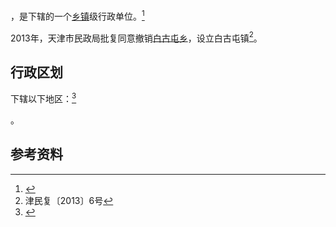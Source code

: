 {{中国乡级行政区|12/01/14/214/000}}

'''{{PAGENAMEBASE}}'''，是{{PRC admin/fullname|12/01/14/214/000|3}}下辖的一个[[乡镇|乡镇]]级行政单位。<ref>{{PRC admin/ref sgc|{{PRC admin/parent|12/01/14/214/000}}}}</ref>

2013年，天津市民政局批复同意撤销[[白古屯乡|白古屯乡]]，设立白古屯镇<ref>津民复〔2013〕6号</ref>。

== 行政区划 ==

{{PAGENAMEBASE}}下辖以下地区：<ref>{{PRC admin/ref sgc|12/01/14/214/000}}</ref>

{{PRC admin/children|12/01/14/214/000}}。

== 参考资料 ==

{{reflist}}

{{行政区划小作品}}
{{PRC admin/navcat|12/01/14/214/000}}